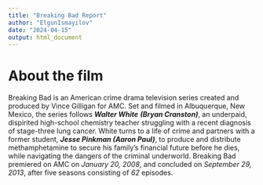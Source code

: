 ```yaml
---
title: "Breaking Bad Report"
author: "ElgunIsmayilov"
date: "2024-04-15"
output: html_document
---
```


# About the film
Breaking Bad is an American crime drama television series created and produced by Vince Gilligan for AMC. Set and filmed in Albuquerque, New Mexico, the series follows ***Walter White*** ***(Bryan Cranston)***, an underpaid, dispirited high-school chemistry teacher struggling with a recent diagnosis of stage-three lung cancer. White turns to a life of crime and partners with a former student, ***Jesse Pinkman (Aaron Paul)***, to produce and distribute methamphetamine to secure his family's financial future before he dies, while navigating the dangers of the criminal underworld. Breaking Bad premiered on AMC on *January 20, 2008*, and concluded on *September 29, 2013*, after five seasons consisting of *62* episodes.

